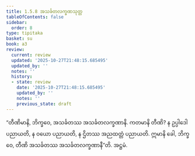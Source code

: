 ```yaml
---
title: 1.5.8 အသင်္ခတလက္ခဏသုတ္တ
tableOfContents: false
sidebar:
  order: 8
type: tipitaka
basket: su
book: a3
review:
  current: review
  updated: '2025-10-27T21:48:15.685495'
  updated_by: ''
  notes: ''
  history:
  - state: review
    date: '2025-10-27T21:48:15.685495'
    updated_by: ''
    notes: ''
    previous_state: draft
---
```



<ReviewStatus review={frontmatter.review} showDetails={true} />

<HypothesisAnnotation frontmatter={frontmatter} />

<DynamicBreadcrumb />

<Division number="48" book="a3" e="ch" v="15" p="150">

<Paragraph number="290" book="a3">
“တီဏိမာနိ, ဘိက္ခဝေ, အသင်္ခတဿ အသင်္ခတလက္ခဏာနိ. ကတမာနိ တီဏိ? န ဥပ္ပါဒေါ ပညာယတိ, န ဝယော ပညာယတိ, န ဌိတဿ အညထတ္တံ ပညာယတိ. ဣမာနိ ခေါ, ဘိက္ခဝေ, တီဏိ အသင်္ခတဿ အသင်္ခတလက္ခဏာနီ”တိ.

</Paragraph>
</Division>

<Paragraph number="291" type="center" book="a3">
အဋ္ဌမံ.
</Paragraph>